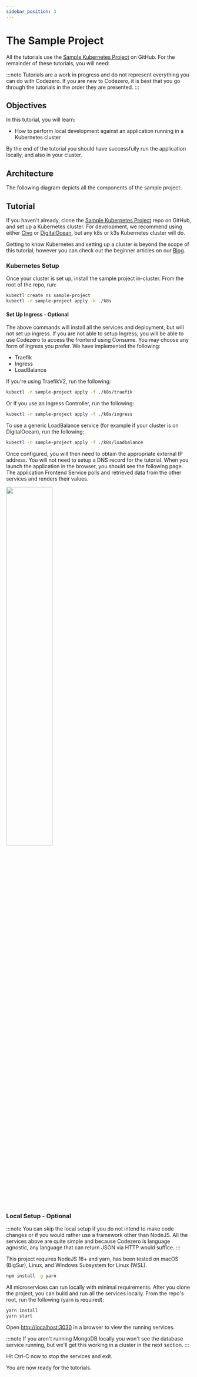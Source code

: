 ```yaml
---
sidebar_position: 3
---
```



# The Sample Project

All the tutorials use the [Sample Kubernetes Project](https://github.com/c6o/sample-project) on GitHub. For the remainder of these tutorials, you will need:

<Prerequisites />

:::note
Tutorials are a work in progress and do not represent everything you can do with Codezero. If you are new to Codezero, it is best that you go through the tutorials in the order they are presented.
:::

## Objectives

In this tutorial, you will learn:

- How to perform local development against an application running in a Kubernetes cluster

By the end of the tutorial you should have successfully run the application locally, and also in your cluster.

## Architecture

The following diagram depicts all the components of the sample project:

<Architecture />

## Tutorial

If you haven't already, clone the [Sample Kubernetes Project](https://github.com/c6o/sample-project) repo on GitHub, and set up a Kubernetes cluster. For development, we recommend using either [Civo](https://civo.com) or [DigitalOcean](https://digitalocean.com), but any k8s or k3s Kubernetes cluster will do.

Getting to know Kubernetes and setting up a cluster is beyond the scope of this tutorial, however you can check out the beginner articles on our [Blog](https://blog.codezero.io/tag/learning/).


### Kubernetes Setup

Once your cluster is set up, install the sample project in-cluster. From the root of the repo, run:

```bash
kubectl create ns sample-project
kubectl -n sample-project apply -k ./k8s
```

#### Set Up Ingress - Optional

The above commands will install all the services and deployment, but will not set up ingress. If you are not able to setup Ingress, you will be able to use Codezero to access the frontend using Consume. You may choose any form of Ingress you prefer. We have implemented the following:

* Traefik
* Ingress
* LoadBalance

If you're using TraefikV2, run the following:

```bash
kubectl -n sample-project apply -f ./k8s/traefik
```

Or if you use an Ingress Controller, run the following:

```bash
kubectl -n sample-project apply -f ./k8s/ingress
```

To use a generic LoadBalance service (for example if your cluster is on DigitalOcean), run the following:

```bash
kubectl -n sample-project apply -f ./k8s/loadbalance
```

Once configured, you will then need to obtain the appropriate external IP address. You will not need to setup a DNS record for the tutorial. When you launch the application in the browser, you should see the following page. The application Frontend Service polls and retrieved data from the other services and renders their values.

<div class="text--center">
  <img width="50%" src={SamplePageImg}/>
</div>


### Local Setup - Optional

:::note
You can skip the local setup if you do not intend to make code changes or if you would rather use a framework other than NodeJS. All the services above are quite simple and because Codezero is language agnostic, any language that can return JSON via HTTP would suffice.
:::

This project requires NodeJS 16+ and yarn, has been tested on macOS (BigSur), Linux, and Windows Subsystem for Linux (WSL).

```bash
npm install -g yarn
```

All microservices can run locally with minimal requirements. After you clone the project, you can build and run all the services locally. From the repo's root, run the following (yarn is required):

```bash
yarn install
yarn start
```

Open [http://localhost:3030](http://localhost:3030) in a browser to view the running services.

:::note
If you aren't running MongoDB locally you won't see the database service running, but we'll get this working in a cluster in the next section.
:::

Hit Ctrl-C now to stop the services and exit.

You are now ready for the tutorials.
